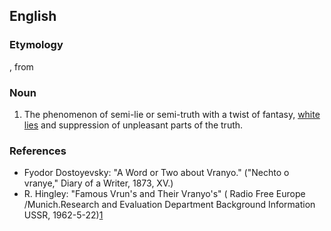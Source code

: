 ==English==
{{rfv}}
===Etymology===
{{etyl|ru}} {{term|враньё|lang=ru|tr=vran’jó||lying, lies}}, from {{term|врать|lang=ru|tr=vrat’||to lie}}

===Noun===
{{en-noun|-}}

# The phenomenon of semi-lie or semi-truth with a twist of fantasy, [[white lie]]s and suppression of unpleasant parts of the truth.

===References===
* Fyodor Dostoyevsky: "A Word or Two about Vranyo." ("Nechto o vranye," Diary of a Writer, 1873, XV.)
* R. Hingley: "Famous Vrun's and Their Vranyo's" ( Radio Free Europe /Munich.Research and Evaluation Department Background Information USSR, 1962-5-22)[http://www.osa.ceu.hu/files/holdings/300/8/3/text/60-3-312.shtml]